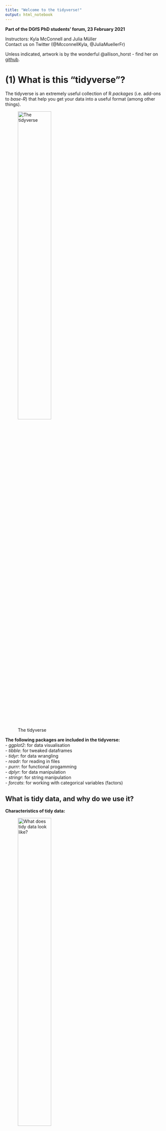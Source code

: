 ```yaml
---
title: "Welcome to the tidyverse!"
output: html_notebook
---
```


**Part of the DGfS PhD students' forum, 23 February 2021**

Instructors: Kyla McConnell and Julia Müller  
Contact us on Twitter (@McconnellKyla, @JuliaMuellerFr)  

Unless indicated, artwork is by the wonderful @allison_horst - find her on [github](https://github.com/allisonhorst/stats-illustrations).


# (1) What is this "tidyverse"?

The tidyverse is an extremely useful collection of R *packages* (i.e. add-ons to *base-R*) that help you get your data into a useful format (among other things).

![The tidyverse](img/tidyverse_celestial.png){width=50%}

**The following packages are included in the tidyverse:**  
- *ggplot2*: for data visualisation  
- *tibble*: for tweaked dataframes  
- *tidyr*: for data wrangling  
- *readr*: for reading in files  
- *purrr*: for functional progamming  
- *dplyr*: for data manipulation  
- *stringr*: for string manipulation  
- *forcats*: for working with categorical variables (factors)  


## What is tidy data, and why do we use it?

**Characteristics of tidy data:**  

![What does tidy data look like?](img/tidydata_1.jpg){width=50%}

**Why this format?**  
- a lot of wrangling commands are based on the assumption that your data is tidy 
- is expected for many statistical models
- works best for plotting 
- "Tidy datasets are all alike, but every messy dataset is messy in its own way" Hadley Wickham

![Why use tidy data?](img/tidydata_3.jpg){width=50%}


# (2) Communicating with R

## Understanding warnings and errors
R will often "talk" to you when you're running code. For example, when you install a package, it'll tell you e.g. where it is downloading a package from, and when it's done. Similarly, when you loaded the tidyverse collection of packages, R listed them all. That's nothing to worry about!

When there's a mistake in the code (e.g. misspelling a variable name, forgetting to close quotation marks or brackets), R will give an *error* and be unable to run the line. The error message will give you important information about what went wrong.
```r
hello <- "hi"
Hello
```

In contrast, *warnings* are shown when R thinks there could be an issue with your code or input, but it still runs the line. R is generally just telling you that you MIGHT be making a logical error, not that the code is impossible.

```r
c(1, 2, 3) + c(1, 2)
```


## Reading function documentation
We'll get to know a number of R *functions* today. These functions can take one or more `arguments`. As an example, let's try out the `say()` function from the cowsay package.

First, (install and) load the cowsay package:
```r
# install.packages("cowsay")
library(cowsay)
```

Try the following code:
```r
say(
  what = "Good luck learning R!", 
  by = "rabbit")
```

We can see that this function has the `what` argument (what should be said?) and the `by` argument (which animal should say it?). But what other options are there for this command - which other animals, for example, or can you change the colour? To see the documentation for the `say` command, you can either run this line of code:
```r
?say
```
...or type in `say` in the Help tab on the bottom right.

This will show you the documentation for the command.

- *Usage* shows an overview of the function arguments and their defaults (e.g. if you typed in `say()` without any arguments in the brackets, you'd get the defaults, i.e. a cat saying "Hello world!")
```r
say()
```

- *Arguments* provides more information on each argument. 
Arguments are the options you can use within a function.
- what
- by 
- type
- what_color
etc. 
Each of these can be fed the `say()` function to slightly alter what it does.

- *Examples* at the bottom of the help page lists a few examples you can copy-paste into your code to better understand how a function works.

Don't worry if you don't understand everything in the documentation when you're first starting out. Just try to get an idea for which arguments there are and which options for those arguments. It's good practice to look at help documents often -- this will also help you get more efficient at extracting the info you need from them.


# (3) Reading in and exploring data

What type of file are you working with? Specifically, what's used to separate the values in the different columns? To find out, open the file in a text editor. Common options are either commas or semicolons (in which cases, the file often has the ending .csv) or tabs (often .txt files).

Where is the file saved? If you are working in a Markdown and the data file is saved in the same location as the script file, you can use the name of the file with its ending, e.g. "new_data.csv" or "final_data.txt". This is possible because RMarkdown automatically sets the working directory, i.e. the location R tries to find the file, to where it is saved. This is very convenient especially when you share your script and data. Your contributor doesn't need to type in any long paths but can directly start working.
If the file is saved in a subfolder called "data", use  "data/example_file.csv"). ../ allows you to go backwards one folder.

If you're working in a script, use `setwd()` (e.g.: `setwd(~Documents/PhD/Rscripts/...)` or `setwd(C:/Documents...)`), or Session -> Set Working Directory -> Choose Directory...)

The commands to read in a file are:
- base-R: `read.csv()` and `read.tsv()`
  - tidyverse (improvements, reads as tibble instead of dataframe): `read_csv()` and `read_tsv()`
    - must have tidyverse installed and loaded with a `library()` call
    - `read_csv2()` for semicolon-separated csv 
    - `read_delim(file, delim)` for any other delimiters
    
*Save the output to a variable using <- *

So reading in data tends to follow this pattern:
```r
name_of_data_in_R <- read_csv("data_file.csv") # equivalent to
name_of_data_in_R <- read_delim("data_file.csv", delim = ",")

name_of_data_in_R <- read_csv2("data_file.csv") # equivalent to
name_of_data_in_R <- read_delim("data_file.csv", delim = ";")

name_of_data_in_R <- read_tsv("data_file.txt") # tab-separated file
```


#### A note on the data we'll use today
We've tried to tailor the workshop to be relevant to the kinds of data many of you said you used in the pre-workshop survey, so we'll start with self-paced reading data (which looks fairly similar to eye-tracking data, another common response), and later use examples of corpus data and a questionnaire output. However, everything we discuss is useful for any kind of data!
We're also providing several files for you to practise on later, so you can pick data that looks closest to what you're actually working with.

Let's read in a small self-paced reading dataset (saved in the data folder, so we need to add `data/` to tell R that):
```r
catdog_spr <- read_csv("data/spr_example.csv")
```


## Dataframes and tibbles: What's the difference?
We already know one command set from the tidyverse: `read_csv()` and `read_tsv()`. These are used to read in data, and they return a structure called the "tibble". 

The tibble is the "tidyverse" version of the base-R alternative, the "data.frame". 

In practice, "data.frame"s and "tibble"s are very similar, however:
- tibbles print a few rows as default
- tibbles are made to work with the tidyverse calls to come
- tibbles don't automatically read in text columns as factors (sounds like a disadvantage but is often an advantage, more on this later)
- tibbles doesn't restrict or change column names -- if they are invalid (have spaces, start with whitespace), they can still be called, you just have to surround them with backticks ``

That's probably enough info for now, but if you want to read more about tibbles as you get more comfortable with R, here is a chapter in R for Data Science: 
https://r4ds.had.co.nz/tibbles.html


## Exploring our data

Now you have a data file read in, but how do you see what's in it?

```r
head(catdog_spr)
```

You can change the amount of rows with the `n` *argument*: 
```r
head(catdog_spr, n=3)
```

Or: click name of dataframe in Environment tab
  - can also sort columns and Filter rows -- just for viewing purposes
  - bit slow if you start having huge dataframes but often a good first look

`summary()`: call it on a dataframe to get each column and useful info based on the data type. For example, numeric columns will show the min, median, max and the quartiles (25% increments).
```r
summary(catdog_spr)

summary(catdog_spr$RT)
```

### Exercise
Read in and explore the example data
How many rows and columns does it have?

## Back to factors

In the environment panel (or using `str()`), you can see that all the variables in this data are read in as either numeric or character data. However, some variables should be treated as factors because they represent categories, not text data. Let's convert them. 
```r
catdog_spr$participant <- as_factor(catdog_spr$participant)
catdog_spr$item_type <- as_factor(catdog_spr$item_type)
catdog_spr$cond <- as_factor(catdog_spr$cond)
```

This way, the summary output also works as expected. For example, we can have a look at how many different participants and conditions:
```r
summary(catdog_spr$participant)

summary(catdog_spr$cond)
```

If any other columns in your dataframe are read in wrong (for example, if you have a numeric column that looks like: "43", "18" and is being read as a character column) you can convert them with similar syntax: 
`as.numeric()`, `as.character()` etc.


# (4) The pipe %>% 

One of the most noticeable features of the tidyverse is the pipe %>% (keyboard shortcut: Ctr/Cmd + Shift + M) .

The pipe takes the item before it and feeds it to the following command as the first argument. Since all tidyverse (and some non-tidyverse) functions take the dataframe as the first argument, this can be used to string together multiple functions. 

So to re-write the `head()` function with the pipe:
```r
catdog_spr %>% 
  head()
```

This produces the exact same output as `head(catdog_spr)`. Why would this be useful?

Compare the following lines of pseudocode, which would produce the same output:

A.
bop(
  scoop(
    hop(foo_foo, through = forest),
    up = field_mice
  ), 
  on = head
)


B.
foo_foo %>%
  hop(through = forest) %>%
  scoop(up = field_mice) %>%
  bop(on = head)
  
You can see that the version with the pipe is easier to read when more than one function is called on the same dataframe! 

Here are some more examples:
```r
# Equivalent to summary(catdog_spr)
catdog_spr %>% 
  summary()

# Equivalent to colnames(catdog_spr), which returns all column names
colnames(catdog_spr)

catdog_spr %>% 
  colnames() 

# Equivalent to nrow(catdog_spr), which returns the number of rows in the df
nrow(catdog_spr)

catdog_spr %>% 
  nrow()
```

And you can also stack commands by ending each row (except the last one) with a pipe:
```r
catdog_spr %>% 
  colnames() %>% #extracts column names
  toupper() #converts them to uppercase

catdog_spr %>% 
  colnames() %>% #extracts column names
  nchar() #counts the number of letters
```


# (5) Renaming and rearranging data

## rename()
You can rename columns with the `rename()` function. The syntax is new_name = old_name. Let's rename the `cond` variable:
```r
catdog_spr %>% 
  rename(condition = cond)
```

This is just a preview because we didn't assign the changed dataframe to any name. This is useful for testing code and making sure it does what you expect and want it to do.

You can also rename multiple columns at once (no need for an array here):
```r
catdog_spr <- catdog_spr %>% 
  rename(condition = cond, 
         sentence = full_sentence)
```
Notice above that I've saved output over the catdog_spr dataframe to make the changes 'permanent'.


## relocate()

![Relocate](img/dplyr_relocate.png){width=50%}

The `relocate` function lets you change the order of variables in the data. The following command moves the participant id, full sentence, and word columns to the beginning: 
```r
catdog_spr %>% 
  relocate(participant, sentence, word)
```

You can also specify that a variable should be placed before or after another variable:
```r
catdog_spr %>% 
  relocate(word_num, .after = word) %>% 
  relocate(sentence, .before = sentence_num)
```

Another option is to sort by data type:
```r
catdog_spr %>% 
  relocate(where(is.character))

catdog_spr %>% 
  relocate(where(is.factor))

catdog_spr %>% 
  relocate(where(is.numeric))
```

Reordering variables is particularly useful if you have large datasets with lots of variables.

## arrange()

There's also a corresponding command that lets you sort by row values: `arrange()`. By default, this sorts by lowest to highest value, but you can add `desc()` to reverse that.
```r
catdog_spr %>% 
  arrange(RT)

catdog_spr %>% 
  arrange(desc(RT))
```


# (6) Subsets

## select()

- The traditional syntax for dealing with columns is dataframe$column.

A useful step in using pipes and tidyverse calls is the ability to *select* specific columns. That is, instead of writing `catdog_spr$RT` we can write:

```r
catdog_spr %>% 
  select(RT) 
```

We can then use this column for further calculations, like piping it on to the summary call. This will provide the same result as `summary(catdog_spr$RT)`
```r
catdog_spr %>% 
  select(RT) %>% 
  summary()

catdog_spr %>% 
  select(RT) %>% 
  max()

catdog_spr %>% 
  select(RT) %>% 
  min()
```


### Select multiple columns 
You can also use `select()` to take multiple columns. 

```r
catdog_spr %>% 
  select(word, word_num, RT)
```

You can see that these columns are presented in the order you gave them to the select call, too:

```r
catdog_spr %>% 
  select(RT, word, word_num)
```

You can also use this to reorder columns in that you give the name of the column(s) you want first, then finish with `everything()` to have all other columns follow:

```r
catdog_spr %>% 
  select(RT, everything())
```


### Preview vs. saving
- Above: mostly previewing using `select()` for first insights
  - if you look at the catdog_spr dataframe, for example in the Environment panel on the upper-right, the dataframe hasn't changed

- To save your changes: assigning your call back to the variable name

- Good work flow: Preview then save when you're sure you're happy with the output

```r
catdog_spr %>% 
  select(name, everything())
```

```r
catdog_spr <- catdog_spr %>% 
  select(name, everything())
```

There is no output here, but the catdog_spr dataframe has been permanently updated (within the R session, not in your file system)

There is also a trick to show a preview and save it to the variable -- wrapping the whole call in parentheses -- use with caution!

```r
(catdog_spr <- catdog_spr %>% 
  select(item_type, everything()))
```

If you make a mistake: arrow with a line under it in the code block of R-Markdown, runs all blocks above (but not the current one)


### Remove columns with select

You can also remove columns using select if you use the minus sign. For example, the item_type column is a factor with only one level - it always says "DashedSentence". So let's get rid of it:

```r
catdog_spr <- catdog_spr %>% 
  select(-item_type)
```

You can also remove multiple columns at once by writing them in an array `c()`. 
```r
catdog_spr %>% 
  select(-c(word_num, sentence_num))
```


### Leveling up select()

Until now, we've used select() in combination with the full column name, but there are helper functions that let you select columns based on other criteria.

For example, here's how we can select both the `sentence_num` and the `word_num` column - by specifying `ends_with("_num")` in the select() call:
```r
catdog_spr %>% 
  select(ends_with("_num"))
```

The opposite is also possible, e.g.
```r
catdog_spr %>% 
  select(starts_with("sentence"))
```
returns all columns that start with "sentence".

`contains` is another helper function. Here, we're using it to show all columns that contain an underscore:
```r
catdog_spr %>% 
  select(contains("_"))
```

If we try to select a column that doesn't exist, we get an error message:
```r
# catdog_spr %>% 
#  select(word, word_number)
```

But if we combine select with any_of, we don't see an error. Instead, R just returns the columns that do exist:
Note here that you have to use an array and enclose the names in quotes!
```r
catdog_spr %>% 
  select(any_of(c("word", "word_number")))
```

We can also select a range of  variables using a colon. This works both with variables and (a range of) numbers:
```r
catdog_spr %>% 
  select(condition:word) # shows condition, word_num, word

catdog_spr %>% 
  select(1:3) # first three columns
```
Here, the order of the columns matters!

Other helper functions are:
- matches: similar to contains, but can use regular expressions
- num_range: in a dataset with the variables X1, X2, X3, X4, Y1, and Y2, select(num_range("X", 1:3)) returns X1, X2, and X3

## filter()

### Filter based on a condition

While with `select()`, you can pick **columns** by name or if they fulfill conditions, `filter()` lets you look for **rows** that fulfill certain conditions. 

![Filter](img/dplyr_filter.jpg){width=50%}

Use `filter()` to return all items that fit a certain condition. For example, you can use:
- equals to: ==
- not equal to: !=
- greater than: > 
- greater than or equal to: >=
- less than: <
- less than or equal to: <=
- in (i.e. in a vector): %in%

*Syntax:*
filter(data, columnname logical-operator condition)
or, using the pipe:
data %>% 
  filter(columnname logical-operator condition)

Let's look at reaction times that are shorter than 200 ms:
```r
catdog_spr %>% 
  filter(RT < 200)
```

...reaction times longer than or equal to 250 ms:
```r
catdog_spr %>% 
  filter(RT >= 250)
```

...reaction times equal to 200 ms:
```r
catdog_spr %>% 
  filter(RT == 200)
```

Or you can use it to select all items in a given category. Notice here that you have to use quotation marks to show you're matching a character string.
Look at the error below:
```r
catdog_spr %>% 
  filter(word == relative)
```

The correct syntax is: (because you're matching to a string)
```r
catdog_spr %>% 
  filter(word == "relative")
```

To use %in%, give an array of options (formatted in the correct way based on whether the column is a character or numeric):
```r
catdog_spr %>% 
  filter(word %in% c("relative", "clause"))

catdog_spr %>% 
  filter(sentence_num %in% c(2, 4))
```
Note that filter is case-sensitive, so capitalization matters.

We can also specify several conditions in one `filter()` call, e.g. 
```r
catdog_spr %>% 
  filter(word == "relative" & RT > 200)

catdog_spr %>% 
  filter(RT > 300 | RT < 150)
```

We can also "chain" different functions, which is one of the things that makes the pipe so useful. For example, we could filter for data in condition B, which is an incomplete sentence, and only look at the words and their response times:
```r
catdog_spr %>% 
  filter(condition == "cond_B") %>% 
  select(word, RT)
```


# (7) Separating and uniting columns

For the next two examples, we'll use a different dataset called `animal_corpus`. Read it in and familiarise yourself with its contents.
```r
animal_corpus <- read_csv2("data/cat_dog_corpus_data.csv")
```

This contains corpus data of "cat" and "dog" together with the words that precede "cat" and "dog". These are called "collocates" and, in our example, also include part of speech tags (the format is word_tag).

This data is not tidy. Why?

The collocates column contains two variables (word and tag) although according to tidy data principles, each variable should be saved in its own column.

## separate()

Luckily, the tidyverse has a command for that: `separate()`. It takes the following arguments:
- data: our dataframe, we'll pipe it
- col: which column needs to be separated
- into: a vector that contains the names of the new columns
- sep: which symbol separates the values
- remove (optional): by default, the original column will be deleted. Set `remove` to FALSE to keep it.

```r
(animal_corpus <- animal_corpus %>% 
  separate(col = collocate, 
           into = c("coll", "coll_tag"), 
           sep = "_"))
```

The self-paced reading data also has a column that needs separating - the condition column. Because it contains three pieces (cond_A/B_cat/dog), we pipe into a select command to remove "cond" afterwards:
```r
(catdog_spr <- catdog_spr %>% 
  separate(col = cond,
           into = c("drop", "condition", "target"),
           sep = "_") %>% 
  select(-drop))
```


## unite()

The opposite of `separate()`. This lets you glue columns together. 
- col is the name of the new column
- the next argument, a vector, lists the columns that should be united
- sep, as above, lets you specify how the values should be separated
```r
animal_corpus %>% 
  unite(col = "coll_word",
        c("collocate", "animal"),
        sep = " ")
```

Another example: Let's say we'd like our data to be in the format "collocate cat/dog", so without the tag, but in one column. We can first separate to put tags and collocates in different columns and then unite the tag with the animal in a second step:
```r
 animal_corpus %>% 
  unite(col = "coll_word",
        c("coll", "animal"),
        sep = " ")
```

This leads to a lot of repetition - some bigrams appear several times in just our preview. To remedy this, we can use `distinct()`, which only keeps unique rows:
```r
animal_corpus %>% 
  separate(col = collocate, 
           into = c("coll", "coll_tag"), 
           sep = "_") %>% 
  unite(col = "coll_word",
        c("coll", "animal"),
        sep = " ") %>% 
  distinct()
```

Some entries still turn up several times because the same word can be tagged differently. To make clear that we want unique collocate cat/dog combinations, we can put `coll_word` into `distinct()` to make clear that this is the relevant column and tags should be ignored.
```r
animal_corpus %>% 
  separate(col = collocate, 
           into = c("coll", "coll_tag"), 
           sep = "_") %>% 
  unite(col = "coll_word",
        c("coll", "animal"),
        sep = " ") %>% 
  distinct(coll_word)
```

# (8) Creating and changing columns with mutate()

With the `mutate()` function, you can change existing columns and add new ones.

![Mutate](img/dplyr_mutate.png){width=50%}

## Change data type in a column

For example, we could change data types by using `mutate()`. The syntax is:
mutate(data, col_name = some_operation), or, with the pipe: data %>% mutate(col_name = some_operation).

Instead of the code we used earlier to convert participant, item type, and condition to factors, we could write: 
```r
catdog_spr <- catdog_spr %>% 
  mutate(participant = as_factor(participant),
         item_type = as_factor(item_type),
         condition = as_factor(condition))
```
As you can see, we can change several variables within one `mutate()`  call. In the same way, we could create several new columns at the same time. Here, dropping each new column onto a new line is considered good style and makes the code more readable (but it's not necessary).

The response times are measured in ms. Let's convert them to seconds by dividing by 1000:
```r
catdog_spr <- catdog_spr %>% 
  mutate(RT_s = RT / 1000)
```
Now, there's a new column called RT_s (it's at the very end by default).

You can also save the new column with the same name, and this will update all the items in that column (see below, where I divide response times by 1000, but note that I don't save the output):
```r
catdog_spr %>% 
  mutate(RT = RT / 1000)
```

You can also do operations to character columns - for example: 
```r
catdog_spr %>% 
  mutate(word = tolower(word))
```

## Relabel factors
In our SPR experiment, condition A represents a match (i.e. cat/dog is presented with a matching collocate: purring cat, guide dog) and condition B is a mismatch (e.g. guide cat, purring dog). To make this clear in the data, we should label this explicitly. Within a `mutate()` command, we can use `recode()` to change the factor labels. The format for this is old label = "new label".
```r
catdog_spr %>% 
  mutate(condition = recode(condition, A = "match", B = "mismatch"))
```


## If-else-statements

Now for something fancy. You can also make new columns based on "if" conditions using the call `ifelse()`. The syntax of ifelse is: ifelse(this_is_true, this_happens, else_this_happens). For example, we could create a column called "RT_short" that contains "short" if the response time is faster than 100 ms and "long" if it isn't:

```r
catdog_spr %>% 
  mutate(RT_short = ifelse(RT < 100, "short", "long")) %>% 
  select(RT, RT_short)
```

Here is another example (notice the output isn't being saved since we don't really need it):
```r
catdog_spr %>% 
  mutate(RT_category = ifelse(RT < 100 | RT > 500, "extreme", "normal")) %>% 
  select(RT, RT_category)
```
Here, we're once again using the logical operators.

You can also use ifelse on categorical / character columns:
```r
catdog_spr %>% 
  mutate(position = ifelse(word %in% c("cat", "dog"), "critical", "not critical")) %>% 
  select(word, position)
```

CHANGE EXAMPLE
You can also use this to condense the groups in a certain column. For example, say we want to combine the categories "Beds", "Wardrobes", and "Chests of drawers & drawer units" into one category, "Bedroom":
```r
catdog_spr %>% 
  mutate(category = ifelse(category %in% c("Beds", "Wardrobes","Chests of drawers & drawer units"), "Bedroom", category)) %>% 
  select(category)
```
Notice here that if we want to affect the entry only if the condition is TRUE, leaving it unchanged if it is false, we leave the column name as the else condition. This tells R to take the value that is currently in that column if it finds the condition to be FALSE.

Most of the examples above involve labeling different groupings with text, but you can use ifelse for all sorts of operations. Say the price of wood has gone up, so we want to add 100SAR to the price of any furniture taller than 1m. We could:
CHANGE EXAMPLE
```r
catdog_spr %>% 
  mutate(new_price = ifelse(height >= 100, price + 100, price)) %>% 
  select(item_id, height, price, new_price)
```
Remember, you could also do this in-place by assigning the new column to "price" instead of "new_price".

## Several conditions: case_when()
What if you have several conditions? For example, if RTs are shorter than 100 ms, they should be labelled "short", if they're longer than 500 ms, "long", and "normal" for all other RTs. While it's possible to chain several `if_else()` statements, it gets confusing and hard to read. Instead, we should use `case_when()`.

![Case when: an extension of if-else](img/dplyr_case_when.png){width=50%}

The syntax within `case_when()` is:
condition ~ what to do if it is true (can be used as often as you want and can even refer to different variables!),
TRUE ~ what to do in all other cases.
```r
catdog_spr %>% 
  mutate(RT_category = case_when(
    RT < 100 ~ "short",
    RT > 500 ~ "long",
    TRUE ~ "normal"
  )) %>% 
  select(RT, RT_category)
```

To use another example: In the corpus data, we'd like to simplify the part-of-speech tags a bit. To see the different tags that are in the data right now, we can use `unique()`, which will show us all factor labels.
```r
unique(animal_corpus$coll_tag)
```

Then, within a `case_when()` command, we can create a simplified tag variable to tell us whether something is a noun, adjective, or verb. As you can see in the code below, we can immediately convert this new variable into a factor within the same `mutate()` command.
```r
(animal_corpus <- animal_corpus %>% 
  mutate(coll_tag_simple = case_when(
    coll_tag %in% c("np1", "nn1") ~ "noun",
    coll_tag %in% c("jj", "jjt") ~ "adjective",
    coll_tag %in% c("vhz", "vvg", "vv0", "vvi") ~ "verb"
  ),
  coll_tag_simple = as_factor(coll_tag_simple)))
```
 
Let's have a look:
```r
summary(animal_corpus$coll_tag_simple)
```
 Some NAs were introduced! To figure out why that's the case, let's use `is.na` within a `filter()` command:
```r
animal_corpus %>% 
  filter(is.na(coll_tag_simple))
```
 
Looks like we didn't account for the "cs" (conjunction) tag. Since we know that "because" doesn't refer to "cat/dog", we might as well remove these cases from the data by adding an exclamation mark in front of `is.na`:
```r
animal_corpus <- animal_corpus %>% 
  filter(!is.na(coll_tag_simple))
```


# (9) Summary tables with groupings

### group_by() & summarize()

In our SPR experiment, we showed matching and mismatching collocate + cat/dog combinations, so we might assume that the mismatched combinations were read more slowly. We'd like to see the average RTs for each condition.

To look at summary statistics for specific groupings like these, we have to use a two- (more like three-) step process. 

First, group by your grouping variable (here: condition) using `group_by()`
Then, summarize, which creates a column based on a transformation to another column, using `summarize()` or `summarise()`
Finally, ungroup (so that R forgets that this is a grouping and carries on as normal, with `ungroup()`
Usually this makes no difference to what you see but is an important fail-safe if you're continuing in the code block. For example, if you need to drop the former grouping variable and don't use `ungroup()`, R will refuse to drop it.

![Group and ungroup](img/group_by_ungroup.png){width=50%}

You can use multiple different operations in the summarize part, including:
- mean(col_name)
- median(col_name)
- max(col_name)
- min(col_name)

For example, to return the average RT in each condition:
```r
catdog_spr %>% 
  group_by(condition) %>% 
  summarize(mean(RT)) %>% 
  ungroup()
```

You can also give a name to your new summary column: 
```r
catdog_spr %>% 
  group_by(condition) %>% 
  summarize(average_RT = mean(RT)) %>% 
  ungroup()
```

Or further manipulate it, e.g. converting ms to seconds:
```r
catdog_spr %>% 
  group_by(condition) %>% 
  summarize(average_RT_s = mean(RT) / 1000) %>% 
  ungroup()
```

For categorical columns, you can also count how many rows are in each category using `count()` instead of `summarize()`. Here, we're counting how often which word appeared in the experiment. The count is displayed in the new "n" column:
```r
catdog_spr %>% 
  group_by(word) %>% 
  freq = count() %>% 
  ungroup()
```

This is sorted alphabetically, but we can pipe it into the `arrange()` call we discussed earlier to sort by frequency, in descending order.
```r
catdog_spr %>% 
  group_by(word) %>% 
  count() %>% 
  ungroup() %>% 
  arrange(desc(n))
```


# (10) Transforming data 

![Pivot](img/tidyr_spread_gather.png){width=50%}

## pivot()
-> pivot (wide - long, or long - wide)
separate (example: tagged corpus text) and unite (example: create participant id from experiment id + number)

# (12) Joining several data sets
- left_join, right_join, inner_join, full_join
- semi_join, anti_join
- bind_rows, bind_cols


# (13) Writing files to disk

To write files to disk, you also need to select which separator you want to use -- do you want a comma-separated file or a tab-separated file? In theory, this shouldn't matter much,y ou just have to know which you pick. 

CSVs are often saved as .csv (this is also openable in Excel) and TSVs are often saved as .txt

You can save CSVs and TSVs like so:
```r
# write_tsv(catdog_spr, "catdog_spr_df.txt")

# write_csv(catdog_spr, "catdog_spr_df.csv")
```
Syntax: write_tsv(dfname, "filename.ext")

Remember, something like data type in R (ex: character or factor) can't be saved into one of these files -- it just saves the values separated by the separator (and the column names). So you'll still have to do the conversions next time you read the file into R. 


# (13) Simple graphs
- working with subsets by directly piping them into a plotting/model call

![ggplot2](img/ggplot2_exploratory.png){width=50%}

# Missing commands
- across  
- nest_by  
- coalesce  
- lag and lead  
- cumulative aggregates  
- top_n()
- sample()?


# (14) Getting help

## Resources and cheat sheets
- [R for Data Science](https://r4ds.had.co.nz/index.html)
- [Collection of cheat sheets](https://rstudio.com/resources/cheatsheets/)

## How to access and read function documentations
?command/??command or enter it into the help search box

vingettes

## Reprex?

## Working with Google results

## Workflows/code conventions
-add- 


## Challenge questions / thinking tidyverse / chaining commands 
### Chaining commands

Thinking tidyverse: Now you have a lot of tidy tools that can all be combined or "chained".

See if you can figure out the following challenges. (Some may be a bit tricky, it's alright if you have to skip a couple or come back to them later.)

Penguins: 

1. Make a new column converting body mass to kg, then filter out all penguins under 6kg and save the result to a new tibble called "small_penguins".
```r

```

2. Which penguin species occur on Biscoe island? Filter first to include only this island, then return the distinct species that are found there. 
```r

```

3. Remember that the flipper_length column is represented in mm. Return how many penguins measured in this dataset had a flipper length longer than 2.5cm. Try to do this in one step, without having to permanently add the column to the dataframe (and without using 250cm)
```r

```


SPR: 
1. "Center" the response times around the average. This means take the mean RT and subtract it from every RT, so that 0 is now the average RT and the numbers reflect how much faster or slower the RT was from average. Save these centered RTs as a column called RT_c
```r

```

2. Create a new column that is called word_length and assign it to the number of characters in the word. Save the output.
```r

```

catdog_spr:
1. Return the most expensive bed.
```r

```

2. Count how many chairs are available in other colors.
```r

```


3. There is some junk in the designer column. Look at it using distinct(), then remove it with the following code: 

catdog_spr <- catdog_spr %>% 
  filter(!str_detect(designer, "[0-9]"))
  
Note: str_detect looks for regular expressions. Here, the regular expression [0-9] matches any number. If this is true, str_detect returns TRUE -- However, it is proceeded by ! which means NOT. Thus, the filter is satisfied only if str_detect returns FALSE, i.e. there are no numbers present.
  
Then, find which designer makes the most expensive furniture. Return the average price for each designer's products, and arrange them from largest to smallest. (Hint, give your summary column a name.)
```r

```


4. How many products did each designer design? You can use count, but can also just save this variable as a factor and look at a summary. 
```r

```


